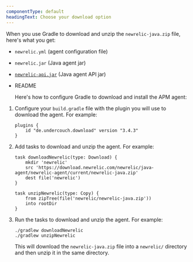```yaml
---
componentType: default
headingText: Choose your download option
---
```


When you use Gradle to download and unzip the `newrelic-java.zip` file, here's what you get:

* `newrelic.yml` (agent configuration file)
* `newrelic.jar` (Java agent jar)
* [`newrelic-api.jar`](/docs/agents/java-agent/api-guides/guide-using-java-agent-api#api) (Java agent API jar)
* README

    Here's how to configure Gradle to download and install the APM agent:

1. Configure your `build.gradle` file with the plugin you will use to download the agent. For example:

    ```
    plugins {
        id "de.undercouch.download" version "3.4.3"
    }
    ```
2. Add tasks to download and unzip the agent. For example:

    ```
    task downloadNewrelic(type: Download) {
        mkdir 'newrelic'
        src 'https://download.newrelic.com/newrelic/java-agent/newrelic-agent/current/newrelic-java.zip'
        dest file('newrelic')
    }

    task unzipNewrelic(type: Copy) {
        from zipTree(file('newrelic/newrelic-java.zip'))
        into rootDir
    }
    ```
3. Run the tasks to download and unzip the agent. For example:

    ```
    ./gradlew downloadNewrelic
    ./gradlew unzipNewrelic
    ```

    This will download the `newrelic-java.zip` file into a `newrelic/` directory and then unzip it in the same directory.
